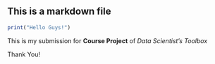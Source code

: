 ## This is a markdown file
```r
print("Hello Guys!")
```

This is my submission for **Course Project** of *Data Scientist's Toolbox*

Thank You!